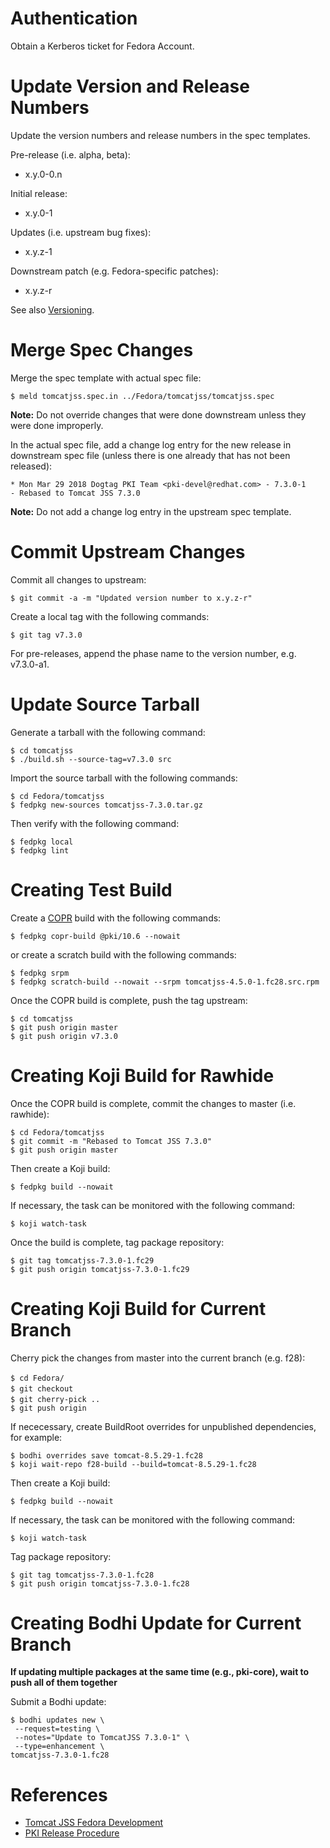 = Authentication =

Obtain a Kerberos ticket for Fedora Account.

= Update Version and Release Numbers =

Update the version numbers and release numbers in the spec templates.

Pre-release (i.e. alpha, beta):
* x.y.0-0.n

Initial release:
* x.y.0-1

Updates (i.e. upstream bug fixes):
* x.y.z-1

Downstream patch (e.g. Fedora-specific patches):
* x.y.z-r

See also [https://fedoraproject.org/wiki/Packaging:Versioning Versioning].

= Merge Spec Changes =

Merge the spec template with actual spec file:

 $ meld tomcatjss.spec.in ../Fedora/tomcatjss/tomcatjss.spec

'''Note:''' Do not override changes that were done downstream unless they were done improperly.

In the actual spec file, add a change log entry for the new release in downstream spec file (unless there is one already that has not been released):

 * Mon Mar 29 2018 Dogtag PKI Team <pki-devel@redhat.com> - 7.3.0-1
 - Rebased to Tomcat JSS 7.3.0

'''Note:''' Do not add a change log entry in the upstream spec template.

= Commit Upstream Changes =

Commit all changes to upstream:

 $ git commit -a -m "Updated version number to x.y.z-r"

Create a local tag with the following commands:

 $ git tag v7.3.0

For pre-releases, append the phase name to the version number, e.g. v7.3.0-a1.

= Update Source Tarball =

Generate a tarball with the following command:

 $ cd tomcatjss
 $ ./build.sh --source-tag=v7.3.0 src

Import the source tarball with the following commands:

 $ cd Fedora/tomcatjss
 $ fedpkg new-sources tomcatjss-7.3.0.tar.gz

Then verify with the following command:

 $ fedpkg local
 $ fedpkg lint

= Creating Test Build =

Create a [[COPR]] build with the following commands:

 $ fedpkg copr-build @pki/10.6 --nowait

or create a scratch build with the following commands:

 $ fedpkg srpm
 $ fedpkg scratch-build --nowait --srpm tomcatjss-4.5.0-1.fc28.src.rpm

Once the COPR build is complete, push the tag upstream:

 $ cd tomcatjss
 $ git push origin master
 $ git push origin v7.3.0

= Creating Koji Build for Rawhide =

Once the COPR build is complete, commit the changes to master (i.e. rawhide):

 $ cd Fedora/tomcatjss
 $ git commit -m "Rebased to Tomcat JSS 7.3.0"
 $ git push origin master

Then create a Koji build:

 $ fedpkg build --nowait

If necessary, the task can be monitored with the following command:

 $ koji watch-task <task ID>

Once the build is complete, tag package repository:

 $ git tag tomcatjss-7.3.0-1.fc29
 $ git push origin tomcatjss-7.3.0-1.fc29

= Creating Koji Build for Current Branch =

Cherry pick the changes from master into the current branch (e.g. f28):

 $ cd Fedora/<package>
 $ git checkout <branch>
 $ git cherry-pick <prev tag>..<current tag>
 $ git push origin <branch>

If nececessary, create BuildRoot overrides for unpublished dependencies, for example:

<pre>
$ bodhi overrides save tomcat-8.5.29-1.fc28
$ koji wait-repo f28-build --build=tomcat-8.5.29-1.fc28
</pre>

Then create a Koji build:

 $ fedpkg build --nowait

If necessary, the task can be monitored with the following command:

 $ koji watch-task <task ID>

Tag package repository:

 $ git tag tomcatjss-7.3.0-1.fc28
 $ git push origin tomcatjss-7.3.0-1.fc28

= Creating Bodhi Update for Current Branch =

'''If updating multiple packages at the same time (e.g., pki-core), wait to push all of them together'''

Submit a Bodhi update:

 $ bodhi updates new \
  --request=testing \
  --notes="Update to TomcatJSS 7.3.0-1" \
  --type=enhancement \
 tomcatjss-7.3.0-1.fc28

= References =

* [[Tomcat JSS Fedora Development]]
* [[PKI Release Procedure]]